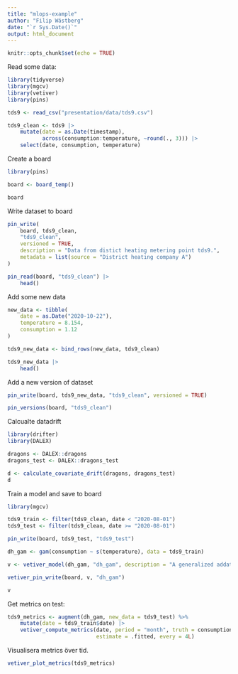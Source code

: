 ```yaml
---
title: "mlops-example"
author: "Filip Wästberg"
date: "`r Sys.Date()`"
output: html_document
---
```


```r
knitr::opts_chunk$set(echo = TRUE)
```

Read some data:

```r
library(tidyverse)
library(mgcv)
library(vetiver)
library(pins)

tds9 <- read_csv("presentation/data/tds9.csv")

tds9_clean <- tds9 |> 
    mutate(date = as.Date(timestamp),
           across(consumption:temperature, ~round(., 3))) |> 
    select(date, consumption, temperature) 

```

Create a board

```r
library(pins)

board <- board_temp()

board
```

Write dataset to board

```r
pin_write(
    board, tds9_clean, 
    "tds9_clean", 
    versioned = TRUE,
    description = "Data from distict heating metering point tds9.",
    metadata = list(source = "District heating company A")
)

pin_read(board, "tds9_clean") |> 
    head()
```

Add some new data

```r
new_data <- tibble(
    date = as.Date("2020-10-22"),
    temperature = 8.154,
    consumption = 1.12
)

tds9_new_data <- bind_rows(new_data, tds9_clean)

tds9_new_data |> 
    head()
```

Add a new version of dataset

```r
pin_write(board, tds9_new_data, "tds9_clean", versioned = TRUE)

pin_versions(board, "tds9_clean")
```

Calcualte datadrift

```r
library(drifter)
library(DALEX)

dragons <- DALEX::dragons
dragons_test <- DALEX::dragons_test

d <- calculate_covariate_drift(dragons, dragons_test)
d
```

Train a model and save to board

```r
library(mgcv)

tds9_train <- filter(tds9_clean, date < "2020-08-01")
tds9_test <- filter(tds9_clean, date >= "2020-08-01")

pin_write(board, tds9_test, "tds9_test")

dh_gam <- gam(consumption ~ s(temperature), data = tds9_train)

v <- vetiver_model(dh_gam, "dh_gam", description = "A generalized addative model")

vetiver_pin_write(board, v, "dh_gam")

v
```

Get metrics on test:

```r
tds9_metrics <- augment(dh_gam, new_data = tds9_test) %>%
    mutate(date = tds9_train$date) |> 
    vetiver_compute_metrics(date, period = "month", truth = consumption, 
                            estimate = .fitted, every = 4L)
```

Visualisera metrics över tid.

```r
vetiver_plot_metrics(tds9_metrics)
```







